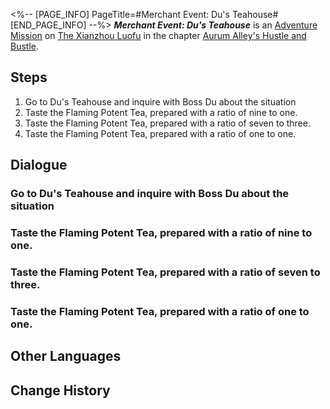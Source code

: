 <%-- [PAGE_INFO]
PageTitle=#Merchant Event: Du's Teahouse#
[END_PAGE_INFO] --%>
{{Stub|Dialogue.}}
{{Mission Infobox
|id            = 8003248
|title         = 
|image         = <!--Mission Merchant Event: Du's Teahouse.png-->
|type          = Adventure
|event_name    = 
|chapter       = Aurum Alley's Hustle and Bustle
|requirements  = 
|summary       = In order to revitalize Aurum Alley, the merchant guild aims to fully utilize the docks' logistics capacity and establish close collaborations with the stores in the alley.<br />The guild has sent you to persuade Du's Teahouse to establish a partnership with the guild. However, its proprietor Boss Du has encountered some troubles at the moment...
|characters    = Boss Du; Trailblazer
|startLocation = [[The Xianzhou Luofu]] - [[Exalting Sanctum]]
|world         = The Xianzhou Luofu
|area          = Exalting Sanctum
|prev          = 
|next          = Merchant Event: Du's Teahouse
|exp           = 
|credits       = 
|stellarJade   = 
|other         = 
}}
'''''Merchant Event: Du's Teahouse''''' is an [[Adventure Mission]] on [[The Xianzhou Luofu]] in the chapter [[Aurum Alley's Hustle and Bustle]].

==Steps==
# Go to Du's Teahouse and inquire with Boss Du about the situation
# Taste the Flaming Potent Tea, prepared with a ratio of nine to one.
# Taste the Flaming Potent Tea, prepared with a ratio of seven to three.
# Taste the Flaming Potent Tea, prepared with a ratio of one to one.

<!--
==Gameplay Notes==

--><!--
==Trial Character==

-->
==Dialogue==
{{Stub Dialogue}}
===Go to Du's Teahouse and inquire with Boss Du about the situation===
{{Mission Description|type=adventure|location=Exalting Sanctum|In order to revitalize Aurum Alley, the merchant guild aims to fully utilize the docks' logistics capacity and establish close collaborations with the stores in the alley.<br />The guild has sent you to persuade Du's Teahouse to establish a partnership with the guild. However, its proprietor Boss Du has encountered some troubles at the moment...}}
{{Dialogue Start}}
:{{tx}}
{{Dialogue End}}

===Taste the Flaming Potent Tea, prepared with a ratio of nine to one.===
{{Dialogue Start}}
:{{tx}}
{{Dialogue End}}

===Taste the Flaming Potent Tea, prepared with a ratio of seven to three.===
{{Dialogue Start}}
:{{tx}}
{{Dialogue End}}

===Taste the Flaming Potent Tea, prepared with a ratio of one to one.===
{{Dialogue Start}}
:{{tx}}
{{Dialogue End}}

==Other Languages==
{{Other Languages
|en   = Merchant Event: Du's Teahouse
|zhs  = 商铺事件•杜氏茶庄
|zht  = 商鋪事件•杜氏茶莊
|ja   = 店舗イベント・杜氏茶荘
|ko   = 상점 사건•두가네 찻집
|es   = Evento de tienda: Casa de té Du
|fr   = Événement de magasin&nbsp;: Salon de thé de Du
|ru   = Событие магазина: «Чайная Ду»
|th   = อิเวนต์ร้านค้า: Du's Teahouse
|vi   = Sự Kiện Cửa Tiệm - Tiệm Trà Họ Du
|de   = Händlerereignis: Dus Teehaus
|id   = Event Toko: Du's Teahouse
|pt   = Evento de Comerciante: Casa de Chá do Du
}}

==Change History==
{{Change History|1.3}}
